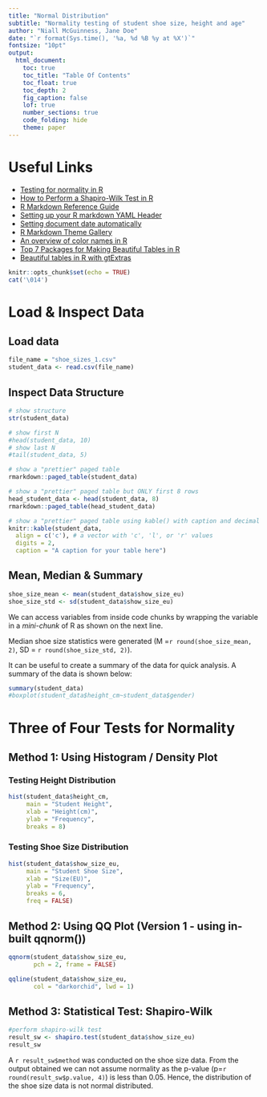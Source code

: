 ```yaml
---
title: "Normal Distribution"
subtitle: "Normality testing of student shoe size, height and age"
author: "Niall McGuinness, Jane Doe"
date: "`r format(Sys.time(), '%a, %d %B %y at %X')`"
fontsize: "10pt"
output: 
  html_document:
    toc: true
    toc_title: "Table Of Contents"
    toc_float: true
    toc_depth: 2
    fig_caption: false
    lof: true
    number_sections: true
    code_folding: hide
    theme: paper
---
```


# Useful Links
* [Testing for normality in R](https://www.programmingr.com/statistics/normality-test/) 
* [How to Perform a Shapiro-Wilk Test in R](https://www.statology.org/shapiro-wilk-test-r/)
* [R Markdown Reference Guide](https://www.rstudio.com/wp-content/uploads/2015/03/rmarkdown-reference.pdf)
* [Setting up your R markdown YAML Header](https://zsmith27.github.io/rmarkdown_crash-course/lesson-4-yaml-headers.html)
* [Setting document date automatically](https://bookdown.org/yihui/rmarkdown-cookbook/update-date.html)
* [R Markdown Theme Gallery](https://www.datadreaming.org/post/r-markdown-theme-gallery/)
* [An overview of color names in R](https://r-graph-gall
   ery.com/42-colors-names.html)
* [Top 7 Packages for Making Beautiful Tables in R](https://towardsdatascience.com/top-7-packages-for-making-beautiful-tables-in-r-7683d054e541)
* [Beautiful tables in R with gtExtras](https://themockup.blog/posts/2022-06-13-gtextras-cran/)

```r
knitr::opts_chunk$set(echo = TRUE)
cat('\014')
```

# Load & Inspect Data 

## Load data

```r
file_name = "shoe_sizes_1.csv"
student_data <- read.csv(file_name)
```

## Inspect Data Structure

```r
# show structure
str(student_data)

# show first N
#head(student_data, 10)
# show last N
#tail(student_data, 5)

# show a "prettier" paged table
rmarkdown::paged_table(student_data)

# show a "prettier" paged table but ONLY first 8 rows
head_student_data <- head(student_data, 8)
rmarkdown::paged_table(head_student_data)

# show a "prettier" paged table using kable() with caption and decimal digit max length and alignment = centre
knitr::kable(student_data,
  align = c('c'), # a vector with 'c', 'l', or 'r' values
  digits = 2,
  caption = "A caption for your table here")
```

## Mean, Median & Summary

```r
shoe_size_mean <- mean(student_data$show_size_eu)
shoe_size_std <- sd(student_data$show_size_eu)
```

We can access variables from inside code chunks by wrapping the variable in a *mini-chunk* of R as shown on the next line.

Median shoe size statistics were generated (M =`r round(shoe_size_mean, 2)`, SD = `r round(shoe_size_std, 2)`). 

It can be useful to create a summary of the data for quick analysis. A summary of the data is shown below:

```r
summary(student_data)
#boxplot(student_data$height_cm~student_data$gender)
```

# Three of Four Tests for Normality 

## Method 1: Using Histogram / Density Plot

### Testing Height Distribution

```r
hist(student_data$height_cm, 
     main = "Student Height",
     xlab = "Height(cm)",
     ylab = "Frequency",
     breaks = 8)
```

### Testing Shoe Size Distribution

```r
hist(student_data$show_size_eu, 
     main = "Student Shoe Size",
     xlab = "Size(EU)",
     ylab = "Frequency",
     breaks = 6,
     freq = FALSE)
```

## Method 2: Using QQ Plot (Version 1 - using in-built qqnorm())

```r
qqnorm(student_data$show_size_eu,
       pch = 2, frame = FALSE)

qqline(student_data$show_size_eu, 
       col = "darkorchid", lwd = 1)

```

## Method 3: Statistical Test: Shapiro-Wilk

```r

#perform shapiro-wilk test
result_sw <- shapiro.test(student_data$show_size_eu)
result_sw
```

A `r result_sw$method` was conducted on the shoe size data. From the output obtained we can not assume normality as the p-value (p=`r round(result_sw$p.value, 4)`) is less than 0.05. Hence, the distribution of the shoe size data is not normal distributed.









